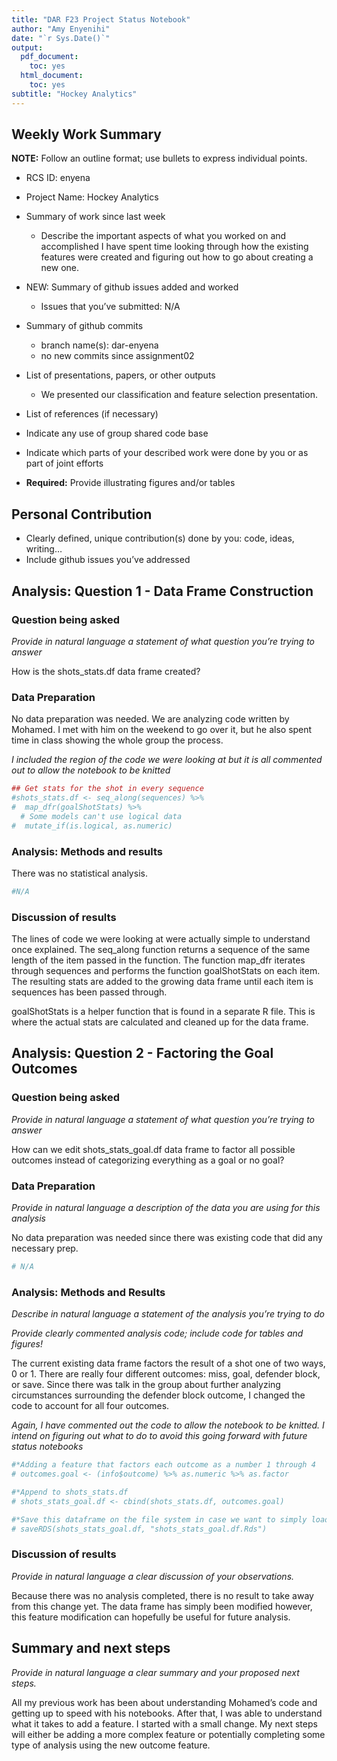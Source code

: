 ```yaml
---
title: "DAR F23 Project Status Notebook"
author: "Amy Enyenihi"
date: "`r Sys.Date()`"
output:
  pdf_document:
    toc: yes
  html_document:
    toc: yes
subtitle: "Hockey Analytics"
---
```


## Weekly Work Summary	

**NOTE:** Follow an outline format; use bullets to express individual points. 

* RCS ID: enyena
* Project Name: Hockey Analytics
* Summary of work since last week 

    * Describe the important aspects of what you worked on and accomplished
I have spent time looking through how the existing features were created and figuring out how to go about creating a new one. 

* NEW: Summary of github issues added and worked 

    * Issues that you've submitted: N/A
    
* Summary of github commits 

    * branch name(s): dar-enyena
    * no new commits since assignment02
    
* List of presentations,  papers, or other outputs

    * We presented our classification and feature selection presentation. 
    
* List of references (if necessary) 
* Indicate any use of group shared code base
* Indicate which parts of your described work were done by you or as part of joint efforts

* **Required:** Provide illustrating figures and/or tables

## Personal Contribution	

* Clearly defined, unique contribution(s) done by you: code, ideas, writing...
* Include github issues you've addressed

## Analysis: Question 1 - Data Frame Construction

### Question being asked 

_Provide in natural language a statement of what question you're trying to answer_

How is the shots_stats.df data frame created?

### Data Preparation

No data preparation was needed. We are analyzing code written by Mohamed. I met with him on the weekend to go over it, but he also spent time in class showing the whole group the process. 

_I included the region of the code we were looking at but it is all commented out to allow the notebook to be knitted_


```r
## Get stats for the shot in every sequence
#shots_stats.df <- seq_along(sequences) %>% 
#  map_dfr(goalShotStats) %>% 
  # Some models can't use logical data
#  mutate_if(is.logical, as.numeric)
```

### Analysis: Methods and results

There was no statistical analysis. 

```r
#N/A
```

### Discussion of results

The lines of code we were looking at were actually simple to understand once explained. The seq_along function returns a sequence of the same length of the item passed in the function. The function map_dfr iterates through sequences and performs the function goalShotStats on each item. The resulting stats are added to the growing data frame until each item is sequences has been passed through. 

goalShotStats is a helper function that is found in a separate R file. This is where the actual stats are calculated and cleaned up for the data frame. 


## Analysis: Question 2 - Factoring the Goal Outcomes

### Question being asked 

_Provide in natural language a statement of what question you're trying to answer_

How can we edit shots_stats_goal.df data frame to factor all possible outcomes instead of categorizing everything as a goal or no goal?

### Data Preparation

_Provide in natural language a description of the data you are using for this analysis_

No data preparation was needed since there was existing code that did any necessary prep.

```r
# N/A
```

### Analysis: Methods and Results  

_Describe in natural language a statement of the analysis you're trying to do_

_Provide clearly commented analysis code; include code for tables and figures!_

The current existing data frame factors the result of a shot one of two ways, 0 or 1. There are really four different outcomes: miss, goal, defender block, or save. Since there was talk in the group about further analyzing circumstances surrounding the defender block outcome, I changed the code to account for all four outcomes.

_Again, I have commented out the code to allow the notebook to be knitted. I intend on figuring out what to do to avoid this going forward with future status notebooks_

```r
#*Adding a feature that factors each outcome as a number 1 through 4
# outcomes.goal <- (info$outcome) %>% as.numeric %>% as.factor

#*Append to shots_stats.df
# shots_stats_goal.df <- cbind(shots_stats.df, outcomes.goal)

#*Save this dataframe on the file system in case we want to simply load it later (to save time) 
# saveRDS(shots_stats_goal.df, "shots_stats_goal.df.Rds")

```

### Discussion of results

_Provide in natural language a clear discussion of your observations._

Because there was no analysis completed, there is no result to take away from this change yet. The data frame has simply been modified however, this feature modification can hopefully be useful for future analysis. 


## Summary and next steps

_Provide in natural language a clear summary and your proposed next steps._

All my previous work has been about understanding Mohamed's code and getting up to speed with his notebooks. After that, I was able to understand what it takes to add a feature. I started with a small change. My next steps will either be adding a more complex feature or potentially completing some type of analysis using the new outcome feature. 
